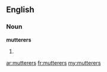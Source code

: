 ==English==
===Noun===
'''mutterers'''

#{{plural of|[[mutterer]]}}

[[ar:mutterers]]
[[fr:mutterers]]
[[my:mutterers]]